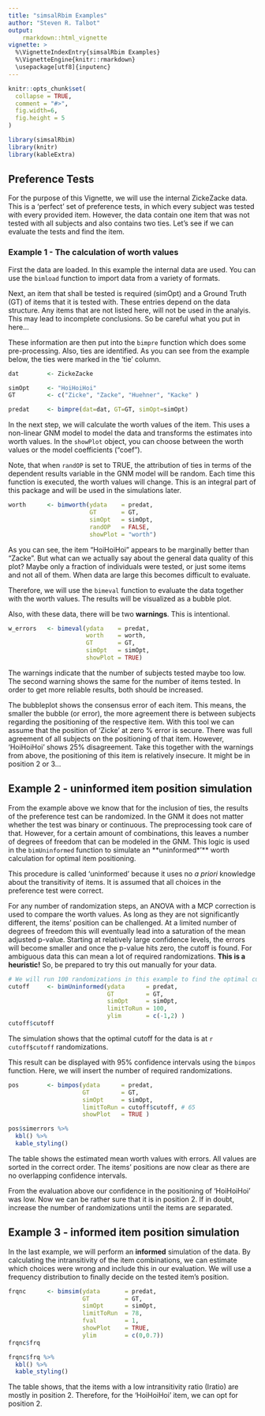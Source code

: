 ```yaml
---
title: "simsalRbim Examples"
author: "Steven R. Talbot"
output: 
    rmarkdown::html_vignette
vignette: >
  %\VignetteIndexEntry{simsalRbim Examples}
  %\VignetteEngine{knitr::rmarkdown}
  \usepackage[utf8]{inputenc}
---
```


```r
knitr::opts_chunk$set(
  collapse = TRUE,
  comment = "#>",
  fig.width=6,
  fig.height = 5
)
```

```r
library(simsalRbim)
library(knitr)
library(kableExtra)
```

## Preference Tests
For the purpose of this Vignette, we will use the internal ZickeZacke data. This
is a 'perfect' set of preference tests, in which every subject was tested with
every provided item. However, the data contain one item that was not tested with
all subjects and also contains two ties. Let's see if we can evaluate the tests 
and find the item.

### Example 1 - The calculation of worth values
First the data are loaded. In this example the internal data are used. You can
use the `bimload` function to import data from a variety of formats.

Next, an item that shall be tested is required (simOpt) and a Ground Truth (GT)
of items that it is tested with. These entries depend on the data structure. Any
items that are not listed here, will not be used in the analyis. This may lead
to incomplete conclusions. So be careful what you put in here...

These information are then put into the `bimpre` function which does some 
pre-processing. Also, ties are identified. As you can see from the example 
below, the ties were marked in the 'tie' column.

```r
dat        <- ZickeZacke

simOpt     <- "HoiHoiHoi"
GT         <- c("Zicke", "Zacke", "Huehner", "Kacke" )

predat     <- bimpre(dat=dat, GT=GT, simOpt=simOpt)

```

 
In the next step, we will calculate the worth values of the item. This uses a
non-linear GNM model to model the data and transforms the estimates into worth
values. In the `showPlot` object, you can choose between the worth values or the 
model coefficients ("coef").

Note, that when `randOP` is set to TRUE, the attribution of ties in terms of the
dependent results variable in the GNM model will be random. Each time this 
function is executed, the worth values will change. This is an integral part of
this package and will be used in the simulations later.

```r
worth      <- bimworth(ydata    = predat,
                       GT       = GT,
                       simOpt   = simOpt,
                       randOP   = FALSE,
                       showPlot = "worth")
```

As you can see, the item "HoiHoiHoi" appears to be marginally better than
"Zacke". But what can we actually say about the general data quality of this 
plot? Maybe only a fraction of individuals were tested, or just some items and
not all of them. When data are large this becomes difficult to evaluate.

Therefore, we will use the `bimeval` function to evaluate the data together with
the worth values. The results will be visualized as a bubble plot.

Also, with these data, there will be two **warnings**. This is intentional.

```r
w_errors   <- bimeval(ydata    = predat, 
                      worth    = worth, 
                      GT       = GT, 
                      simOpt   = simOpt,
                      showPlot = TRUE)
```

The warnings indicate that the number of subjects tested maybe too low. The 
second warning shows the same for the number of items tested. In order to get
more reliable results, both should be increased.

The bubbleplot shows the consensus error of each item. This means, the smaller
the bubble (or error), the more agreement there is between subjects regarding
the positioning of the respective item. With this tool we can assume that the 
position of 'Zicke' at zero % error is secure. There was full agreement of all 
subjects on the positioning of that item. However, 'HoiHoiHoi' shows 25% 
disagreement. Take this together with the warnings from above, the positioning
of this item is relatively insecure. It might be in position 2 or 3...

## Example 2 - uninformed item position simulation
From the example above we know that for the inclusion of ties, the results of 
the preference test can be randomized. In the GNM it does not matter whether the
test was binary or continuous. The preprocessing took care of that. However, for
a certain amount of combinations, this leaves a number of degrees of freedom 
that can be modeled in the GNM. This logic is used in the `bimUninformed` 
function to simulate an **uninformed*'** worth calculation for optimal item
positioning. 

This procedure is called 'uninformed' because it uses no *a priori* knowledge
about the transitivity of items. It is assumed that all choices in the 
preference test were correct.

For any number of randomization steps, an ANOVA with a MCP correction is used to
compare the worth values. As long as they are not significantly different, the 
items' position can be challenged. At a limited number of degrees of freedom 
this will eventually lead into a saturation of the mean adjusted p-value. 
Starting at relatively large confidence levels, the errors will become smaller
and once the p-value hits zero, the cutoff is found. For ambiguous data this can
mean a lot of required randomizations. **This is a heuristic!** So, be prepared
to try this out manually for your data.

```r
# We will run 100 randomizations in this example to find the optimal cutoff
cutoff     <- bimUninformed(ydata      = predat, 
                            GT         = GT,
                            simOpt     = simOpt, 
                            limitToRun = 100, 
                            ylim       = c(-1,2) )
cutoff$cutoff
```

The simulation shows that the optimal cutoff for the data is
at `r cutoff$cutoff` randomizations.

This result can be displayed with 95% confidence intervals using the `bimpos`
function. Here, we will insert the number of required randomizations.

```r
pos        <- bimpos(ydata      = predat, 
                     GT         = GT, 
                     simOpt     = simOpt, 
                     limitToRun = cutoff$cutoff, # 65
                     showPlot   = TRUE )

```

```r
pos$simerrors %>%
  kbl() %>%
  kable_styling()
```


The table shows the estimated mean worth values with errors. All values
are sorted in the correct order. The items' positions are now clear as there are
no overlapping confidence intervals. 

From the evaluation above our confidence in the positioning of 'HoiHoiHoi' was
low. Now we can be rather sure that it is in position 2. If in doubt, increase 
the number of randomizations until the items are separated.


## Example 3 - informed item position simulation
In the last example, we will perform an **informed** simulation of the data. By 
calculating the intransitivity of the item combinations, we can estimate which
choices were wrong and include this in our evaluation. 
We will use a frequency distribution to finally decide on the tested item's
position.

```r
frqnc      <- bimsim(ydata       = predat,
                     GT          = GT,
                     simOpt      = simOpt, 
                     limitToRun  = 78,
                     fval        = 1, 
                     showPlot    = TRUE, 
                     ylim        = c(0,0.7))
frqnc$frq
```


```r
frqnc$frq %>%
  kbl() %>%
  kable_styling() 
```

The table shows, that the items with a low intransitivity ratio (Iratio) are 
mostly in position 2. Therefore, for the 'HoiHoiHoi' item, we can opt for
position 2.





